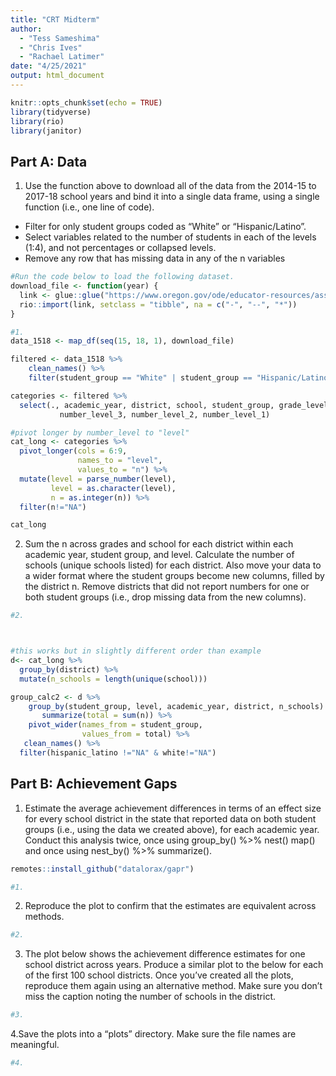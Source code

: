 ```yaml
---
title: "CRT Midterm"
author:   
  - "Tess Sameshima"
  - "Chris Ives"
  - "Rachael Latimer"
date: "4/25/2021"
output: html_document
---
```


```r
knitr::opts_chunk$set(echo = TRUE)
library(tidyverse)
library(rio)
library(janitor)
```

## Part A: Data
1. Use the function above to download all of the data from the 2014-15 to 2017-18 school years and bind it into a single data frame, using a single function (i.e., one line of code). 
- Filter for only student groups coded as "White" or "Hispanic/Latino".
- Select variables related to the number of students in each of the levels (1:4), and not percentages or collapsed levels.
- Remove any row that has missing data in any of the n variables
```r

#Run the code below to load the following dataset.
download_file <- function(year) {
  link <- glue::glue("https://www.oregon.gov/ode/educator-resources/assessment/TestResults20{year}/pagr_schools_ela_raceethnicity_{year-1}{year}.xlsx")
  rio::import(link, setclass = "tibble", na = c("-", "--", "*"))
}

#1.
data_1518 <- map_df(seq(15, 18, 1), download_file) 

filtered <- data_1518 %>% 
    clean_names() %>% 
    filter(student_group == "White" | student_group == "Hispanic/Latino")

categories <- filtered %>% 
  select(., academic_year, district, school, student_group, grade_level, number_level_4, 
           number_level_3, number_level_2, number_level_1)

#pivot longer by number_level to "level" 
cat_long <- categories %>%
  pivot_longer(cols = 6:9,
               names_to = "level",
               values_to = "n") %>% 
  mutate(level = parse_number(level),
         level = as.character(level),
         n = as.integer(n)) %>% 
  filter(n!="NA")

cat_long
```

2. Sum the n across grades and school for each district within each academic year, student group, and level. Calculate the number of schools (unique schools listed) for each district. Also move your data to a wider format where the student groups become new columns, filled by the district n. Remove districts that did not report numbers for one or both student groups (i.e., drop missing data from the new columns). 
```r

#2.



#this works but in slightly different order than example
d<- cat_long %>% 
  group_by(district) %>% 
  mutate(n_schools = length(unique(school)))

group_calc2 <- d %>% 
    group_by(student_group, level, academic_year, district, n_schools) %>%
       summarize(total = sum(n)) %>% 
    pivot_wider(names_from = student_group, 
                values_from = total) %>% 
   clean_names() %>% 
  filter(hispanic_latino !="NA" & white!="NA")

```

## Part B: Achievement Gaps
1. Estimate the average achievement differences in terms of an effect size for every school district in the state that reported data on both student groups (i.e., using the data we created above), for each academic year. Conduct this analysis twice, once using group_by() %>% nest() map() and once using nest_by() %>% summarize().
```r
remotes::install_github("datalorax/gapr")

#1.
```

2. Reproduce the plot to confirm that the estimates are equivalent across methods.
```r

#2.
```

3. The plot below shows the achievement difference estimates for one school district across years. Produce a similar plot to the below for each of the first 100 school districts. Once you’ve created all the plots, reproduce them again using an alternative method. Make sure you don’t miss the caption noting the number of schools in the district.
```r

#3.
```

4.Save the plots into a “plots” directory. Make sure the file names are meaningful.
```r

#4.
```